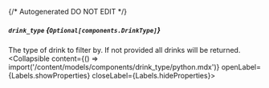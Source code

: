 {/* Autogenerated DO NOT EDIT  */}

##### `drink_type` *{`Optional[components.DrinkType]`}*
The type of drink to filter by. If not provided all drinks will be returned.
<Collapsible content={() => import('/content/models/components/drink_type/python.mdx')} openLabel={Labels.showProperties} closeLabel={Labels.hideProperties}>
</Collapsible>


